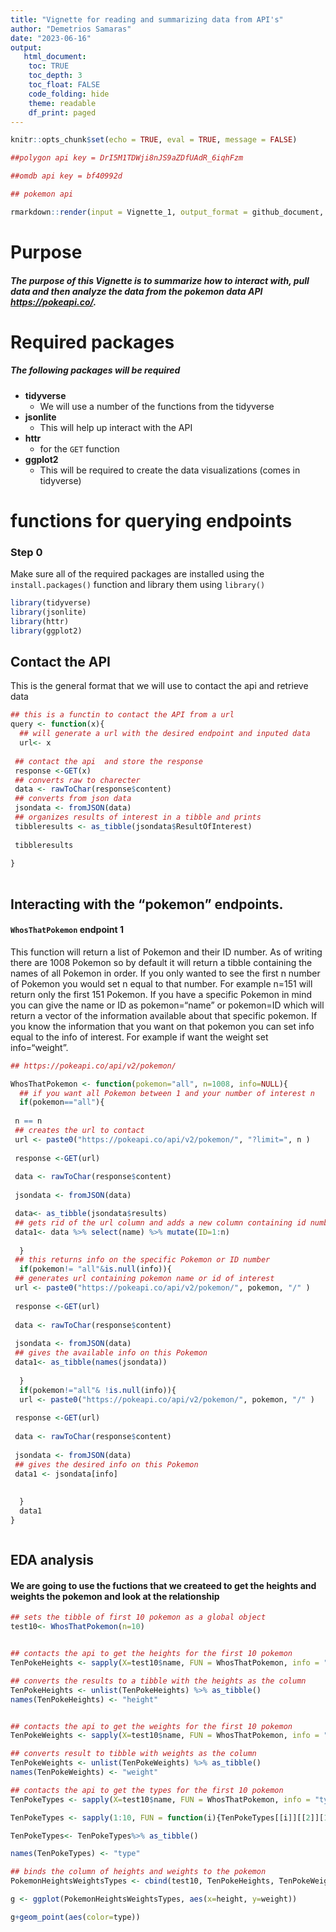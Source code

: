```yaml
---
title: "Vignette for reading and summarizing data from API's"
author: "Demetrios Samaras"
date: "2023-06-16"
output:
   html_document:
    toc: TRUE
    toc_depth: 3
    toc_float: FALSE
    code_folding: hide
    theme: readable
    df_print: paged
---
```


```r
knitr::opts_chunk$set(echo = TRUE, eval = TRUE, message = FALSE)

##polygon api key = DrI5M1TDWji8nJS9aZDfUAdR_6iqhFzm

##omdb api key = bf40992d

## pokemon api 
```

```r

rmarkdown::render(input = Vignette_1, output_format = github_document, output_file = "README.md", output_dir = top level folder? )


```


# Purpose 

##### The purpose of this Vignette is to summarize how to interact with, pull data and then analyze the data from the pokemon data API [https://pokeapi.co/](https://pokeapi.co/). 

# Required packages 

##### The following packages will be required 

  * **tidyverse**
    + We will use a number of the functions from the tidyverse
  * **jsonlite**
    + This will help up interact with the API
  * **httr**
    + for the `GET` function 
  * **ggplot2**
    + This will be required to create the data visualizations (comes in tidyverse)
    
# functions for querying endpoints  

### Step 0 

Make sure all of the required packages are installed using the `install.packages()` function and library them using `library()`

```r

library(tidyverse)
library(jsonlite)
library(httr)
library(ggplot2)

```


## Contact the API 

This is the general format that we will use to contact the api and retrieve data    

```r
## this is a functin to contact the API from a url 
query <- function(x){
  ## will generate a url with the desired endpoint and inputed data 
  url<- x 
  
 ## contact the api  and store the response  
 response <-GET(x)
 ## converts raw to charecter  
 data <- rawToChar(response$content)
 ## converts from json data
 jsondata <- fromJSON(data)
 ## organizes results of interest in a tibble and prints 
 tibbleresults <- as_tibble(jsondata$ResultOfInterest)
 
 tibbleresults
 
}
  
```


## Interacting with the "pokemon" endpoints. 

#### `WhosThatPokemon` endpoint 1 

This function will return a list of Pokemon and their ID number. As of writing there are 1008 Pokemon so by default it will return a tibble containing the names of all Pokemon in order. If you only wanted to see the first n number of Pokemon you would set n equal to that number. For example n=151 will return only the first 151 Pokemon. If you have a specific Pokemon in mind you can give the name or ID as pokemon="name" or pokemon=ID which will return a vector of the information available about that specific pokemon. If you know the information that you want on that pokemon you can set info equal to the info of interest. For example if want the weight set info="weight". 

```r
## https://pokeapi.co/api/v2/pokemon/ 

WhosThatPokemon <- function(pokemon="all", n=1008, info=NULL){
  ## if you want all Pokemon between 1 and your number of interest n
  if(pokemon=="all"){
  
 n == n
 ## creates the url to contact   
 url <- paste0("https://pokeapi.co/api/v2/pokemon/", "?limit=", n )
    
 response <-GET(url)
 
 data <- rawToChar(response$content)
 
 jsondata <- fromJSON(data)

 data<- as_tibble(jsondata$results)
 ## gets rid of the url column and adds a new column containing id numbers 
 data1<- data %>% select(name) %>% mutate(ID=1:n)
 
  }
 ## this returns info on the specific Pokemon or ID number 
  if(pokemon!= "all"&is.null(info)){
 ## generates url containing pokemon name or id of interest   
 url <- paste0("https://pokeapi.co/api/v2/pokemon/", pokemon, "/" ) 
 
 response <-GET(url)
 
 data <- rawToChar(response$content)
 
 jsondata <- fromJSON(data)
 ## gives the available info on this Pokemon 
 data1<- as_tibble(names(jsondata))
 
  }
  if(pokemon!="all"& !is.null(info)){
  url <- paste0("https://pokeapi.co/api/v2/pokemon/", pokemon, "/" ) 
 
 response <-GET(url)
 
 data <- rawToChar(response$content)
 
 jsondata <- fromJSON(data)  
 ## gives the desired info on this Pokemon 
 data1 <- jsondata[info]
  
 
  }
  data1
}


```

```r




```



## EDA analysis 

#### We are going to use the fuctions that we createed to get the heights and weights the pokemon and look at the relationship 

```r
## sets the tibble of first 10 pokemon as a global object 
test10<- WhosThatPokemon(n=10)


## contacts the api to get the heights for the first 10 pokemon
TenPokeHeights <- sapply(X=test10$name, FUN = WhosThatPokemon, info = "height")

## converts the results to a tibble with the heights as the column
TenPokeHeights <- unlist(TenPokeHeights) %>% as_tibble()
names(TenPokeHeights) <- "height"


## contacts the api to get the weights for the first 10 pokemon
TenPokeWeights <- sapply(X=test10$name, FUN = WhosThatPokemon, info = "weight")

## converts result to tibble with weights as the column
TenPokeWeights <- unlist(TenPokeWeights) %>% as_tibble()
names(TenPokeWeights) <- "weight"

## contacts the api to get the types for the first 10 pokemon 
TenPokeTypes <- sapply(X=test10$name, FUN = WhosThatPokemon, info = "types")

TenPokeTypes <- sapply(1:10, FUN = function(i){TenPokeTypes[[i]][[2]][1,1]})

TenPokeTypes<- TenPokeTypes%>% as_tibble()

names(TenPokeTypes) <- "type"

## binds the column of heights and weights to the pokemon 
PokemonHeightsWeightsTypes <- cbind(test10, TenPokeHeights, TenPokeWeights, TenPokeTypes)

```

```r

g <- ggplot(PokemonHeightsWeightsTypes, aes(x=height, y=weight))

g+geom_point(aes(color=type))



```








 













